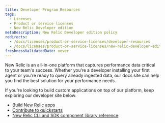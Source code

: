 ```yaml
---
title: Developer Program Resources
tags:
  - Licenses
  - Product or service licenses
  - New Relic Developer edition
metaDescription: New Relic Developer edition policy
redirects:
  - /docs/licenses/product-or-service-licenses/developer-resources
  - /docs/licenses/product-or-service-licenses/new-relic-developer-edition/developer-resources
freshnessValidatedDate: never
---
```


New Relic is an all-in-one platform that captures performance data critical to your team's success. Whether you're a developer installing your first agent or you're ready to query already ingested data, our docs site can help you find the best solution for your performance needs.

If you're looking to build custom applications on top of our platform, keep exploring our developer site below:

* [Build New Relic apps](/docs/new-relic-solutions/build-nr-ui/build-nr-app/)
* [Contribute to quickstarts](/docs/new-relic-solutions/build-nr-ui/contribute-nr-io/contribute-quickstart/)
* [New Relic CLI and SDK component library reference](/docs/new-relic-solutions/tutorials/new-relic-cli/)
